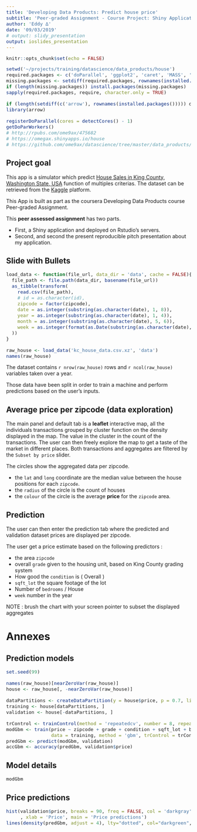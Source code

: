 ```yaml
---
title: 'Developing Data Products: Predict house price'
subtitle: 'Peer-graded Assignment - Course Project: Shiny Application and Reproducible Pitch'
author: 'Eddy ∆'
date: '09/03/2019'
# output: slidy_presentation
output: ioslides_presentation
---
```

<style>
pre {
  font-size: 15px;
}
</style>
```r
knitr::opts_chunk$set(echo = FALSE)
```

```r
setwd('~/projects/training/datascience/data_products/house')
required.packages <- c('doParallel', 'ggplot2', 'caret', 'MASS', 'forecast', 'GGally') # 'beepr', 'pgmm', 'knitr'
missing.packages <- setdiff(required.packages, rownames(installed.packages()))
if (length(missing.packages)) install.packages(missing.packages)
sapply(required.packages, require, character.only = TRUE)

if (length(setdiff(c('arrow'), rownames(installed.packages())))) devtools::install_github('apache/arrow/r')
library(arrow)

registerDoParallel(cores = detectCores() - 1)
getDoParWorkers()
# http://rpubs.com/ome9ax/475682
# https://omegax.shinyapps.io/house
# https://github.com/ome9ax/datascience/tree/master/data_products/house
```

## Project goal

This app is a simulator which predict [House Sales in King County, Washington State, USA](https://www.kaggle.com/harlfoxem/housesalesprediction) function of multiples criterias. The dataset can be retrieved from the [Kaggle](https://www.kaggle.com) platform.

This App is built as part as the coursera Developing Data Products course Peer-graded Assignment.

This **peer assessed assignment** has two parts.

- First, a Shiny application and deployed on Rstudio's servers.
- Second, and second the present reproducible pitch presentation about my application.

## Slide with Bullets

```r
load_data <- function(file_url, data_dir = 'data', cache = FALSE){
  file_path <- file.path(data_dir, basename(file_url))
  as_tibble(transform(
    read.csv(file_path),
    # id = as.character(id),
    zipcode = factor(zipcode),
    date = as.integer(substring(as.character(date), 1, 8)),
    year = as.integer(substring(as.character(date), 1, 4)),
    month = as.integer(substring(as.character(date), 5, 6)),
    week = as.integer(format(as.Date(substring(as.character(date), 1, 8), format = '%Y%m%d'), '%W'))
  ))
}

raw_house <- load_data('kc_house_data.csv.xz', 'data')
names(raw_house)
```

The dataset contains `r nrow(raw_house)` rows and `r ncol(raw_house)` variables taken over a year.

Those data have been split in order to train a machine and perform predictions based on the user's inputs.

## Average price per zipcode (data exploration)

The main panel and default tab is a **leaflet** interactive map, all the individuals transactions grouped by cluster function on the density displayed in the map. The value in the cluster in the count of the transactions.
<!-- Once broken down each cluster display the individual position of the transaction with the price in a popup once clicked. -->
The user can then freely explore the map to get a taste of the market in different places.
Both transactions and aggregates are filtered by the `Subset by price` slider.

The circles show the aggregated data per zipcode.

- the `lat` and `long` coordinate are the median value between the house positions for each `zipcode`.
- the `radius` of the circle is the count of houses
- the `colour` of the circle is the average **price** for the `zipcode` area.

## Prediction

The user can then enter the prediction tab where the predicted and validation dataset prices are displayed per zipcode.

The user get a price estimate based on the following predictors :

- the area `zipcode`
- overall `grade` given to the housing unit, based on King County grading system
- How good the `condition` is ( Overall )
- `sqft_lot` the square footage of the lot
- Number of `bedrooms` / House
- `week` number in the year

NOTE : brush the chart with your screen pointer to subset the displayed aggregates

# Annexes
## Prediction models
```r
set.seed(99)

names(raw_house)[nearZeroVar(raw_house)]
house <- raw_house[, -nearZeroVar(raw_house)]

dataPartitions <- createDataPartition(y = house$price, p = 0.7, list = F)
training <- house[dataPartitions, ]
validation <- house[-dataPartitions, ]

trControl <- trainControl(method = 'repeatedcv', number = 8, repeats = 3, allowParallel = TRUE, verboseIter = FALSE)
modGbm <- train(price ~ zipcode + grade + condition + sqft_lot + bedrooms + week,
                data = training, method = 'gbm', trControl = trControl, verbose = F)
predGbm <- predict(modGbm, validation)
accGbm <- accuracy(predGbm, validation$price)
```

## Model details

```r
modGbm
```

## Price predictions

```r
hist(validation$price, breaks = 90, freq = FALSE, col = 'darkgray', border = 'white'
     , xlab = 'Price', main = 'Price predictions')
lines(density(predGbm, adjust = 4), lty="dotted", col="darkgreen", lwd=2)
```

